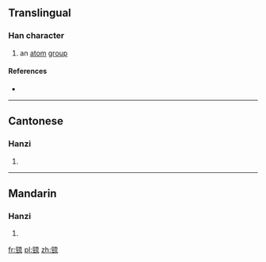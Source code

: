 {{also|巯}}
==Translingual==

===Han character===
{{Han char|rn=48|rad=工|as=10|sn=13|four=1011<sub>2</sub>|canj=一一卜戈山 (MMYIU)|ids=⿰[[巠]][[㐬]]}}

# an [[atom]] [[group]]

====References====
* {{Han ref|kx=0326.051|hdz=10414.040|uh=5DF0|ud=24048|bh=DD57|bd=56663}}

----

==Cantonese==

===Hanzi===
{{yue-hanzi|jyut=|y=kau4|sim=巯}}

# {{defn|lang=yue|sort=工10}}

----

==Mandarin==

===Hanzi===
{{cmn-hanzi|sim=巯|pin=[[qiú]] ([[qiu2]])|wg=ch'iu<sup>2</sup>}}

# {{defn|lang=cmn|sort=工10}}

[[fr:巰]]
[[pl:巰]]
[[zh:巰]]